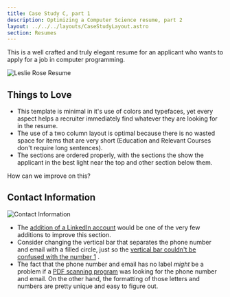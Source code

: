 ```yaml
---
title: Case Study C, part 1
description: Optimizing a Computer Science resume, part 2
layout: ../../../layouts/CaseStudyLayout.astro
section: Resumes
---
```

 
This is a well crafted and truly elegant resume for an applicant who wants to apply for a job in computer programming. 

![Leslie Rose Resume](/assets/resumes/cs1/leslie-rose.jpg)

## Things to Love

* This template is minimal in it's use of colors and typefaces, yet every aspect helps a recruiter immediately find whatever they are looking for in the resume. 
* The use of a two column layout is optimal because there is no wasted space for items that are very short (Education and Relevant Courses don't require long sentences). 
* The sections are ordered properly, with the sections the show the applicant in the best light near the top and other section below them.

How can we improve on this?

## Contact Information

![Contact Information](/assets/resumes/cs1/contact-info.jpg)

* The [addition of a LinkedIn account](/en/resume/tips/use-linkedin) would be one of the very few additions to improve this section. 
* Consider changing the vertical bar that separates the phone number and email with a filled circle, just so the [vertical bar couldn't be confused with the number 1](/en/resume/tips/keep-it-readable) .
* The fact that the phone number and email has no label *might* be a problem if a [PDF scanning program](/en/resume/tips/no-icons-or-graphics) was looking for the phone number and email. On the other hand, the formatting of those letters and numbers are pretty unique and easy to figure out.

